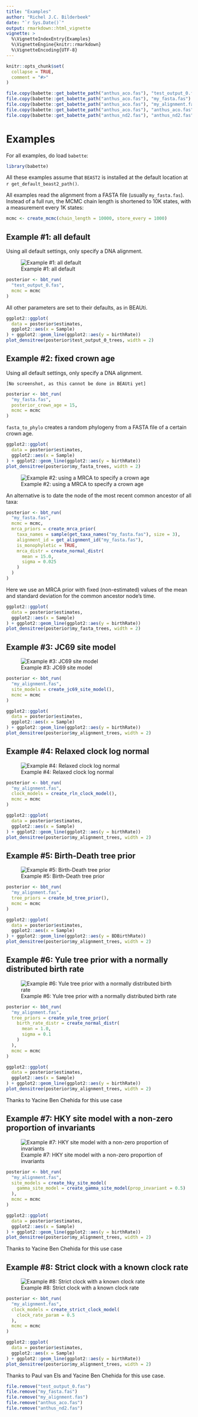 ```yaml
---
title: "Examples"
author: "Richel J.C. Bilderbeek"
date: "`r Sys.Date()`"
output: rmarkdown::html_vignette
vignette: >
  %\VignetteIndexEntry{Examples}
  %\VignetteEngine{knitr::rmarkdown}
  %\VignetteEncoding{UTF-8}
---
```


```r
knitr::opts_chunk$set(
  collapse = TRUE,
  comment = "#>"
)
```

```r
file.copy(babette::get_babette_path("anthus_aco.fas"), "test_output_0.fas")
file.copy(babette::get_babette_path("anthus_aco.fas"), "my_fasta.fas")
file.copy(babette::get_babette_path("anthus_aco.fas"), "my_alignment.fas")
file.copy(babette::get_babette_path("anthus_aco.fas"), "anthus_aco.fas")
file.copy(babette::get_babette_path("anthus_nd2.fas"), "anthus_nd2.fas")
```

# Examples

For all examples, do load `babette`:

```r
library(babette)
```

All these examples assume that `BEAST2` is installed at the default 
location at `r get_default_beast2_path()`.

All examples read the alignment from a FASTA file (usually `my_fasta.fas`).
Instead of a full run, the MCMC chain length is shortened to 10K states,
with a measurement every 1K states:

```r
mcmc <- create_mcmc(chain_length = 10000, store_every = 1000)
```

## Example #1: all default

Using all default settings, only specify a DNA alignment.

![Example #1: all default](all_default.png)

```r
posterior <- bbt_run(
  "test_output_0.fas",
  mcmc = mcmc
)
```

All other parameters are set to their defaults, as in BEAUti.

```r
ggplot2::ggplot(
  data = posterior$estimates,
  ggplot2::aes(x = Sample)
) + ggplot2::geom_line(ggplot2::aes(y = birthRate))
plot_densitree(posterior$test_output_0_trees, width = 2)
```

## Example #2: fixed crown age

Using all default settings, only specify a DNA alignment.

```
[No screenshot, as this cannot be done in BEAUti yet]
```

```r
posterior <- bbt_run(
  "my_fasta.fas",
  posterior_crown_age = 15,
  mcmc = mcmc
)
```

`fasta_to_phylo` creates a random phylogeny from
a FASTA file of a certain crown age. 

```r
ggplot2::ggplot(
  data = posterior$estimates,
  ggplot2::aes(x = Sample)
) + ggplot2::geom_line(ggplot2::aes(y = birthRate))
plot_densitree(posterior$my_fasta_trees, width = 2)
```

![Example #2: using a MRCA to specify a crown age](mrca_crown_age.png)

An alternative is to date the node of the most recent common ancestor
of all taxa:

```r
posterior <- bbt_run(
  "my_fasta.fas",
  mcmc = mcmc,
  mrca_priors = create_mrca_prior(
    taxa_names = sample(get_taxa_names("my_fasta.fas"), size = 3),
    alignment_id = get_alignment_id("my_fasta.fas"),
    is_monophyletic = TRUE,
    mrca_distr = create_normal_distr(
      mean = 15.0,
      sigma = 0.025
    )
  )
)
```

Here we use an MRCA prior with fixed (non-estimated) values of the mean
and standard deviation for the common ancestor node's time.

```r
ggplot2::ggplot(
  data = posterior$estimates,
  ggplot2::aes(x = Sample)
) + ggplot2::geom_line(ggplot2::aes(y = birthRate))
plot_densitree(posterior$my_fasta_trees, width = 2)
```

## Example #3: JC69 site model

![Example #3: JC69 site model](jc69_2_4.png)

```r
posterior <- bbt_run(
  "my_alignment.fas",
  site_models = create_jc69_site_model(),
  mcmc = mcmc
)
```

```r
ggplot2::ggplot(
  data = posterior$estimates,
  ggplot2::aes(x = Sample)
) + ggplot2::geom_line(ggplot2::aes(y = birthRate))
plot_densitree(posterior$my_alignment_trees, width = 2)
```

## Example #4: Relaxed clock log normal

![Example #4: Relaxed clock log normal](rln_2_4.png)

```r
posterior <- bbt_run(
  "my_alignment.fas",
  clock_models = create_rln_clock_model(),
  mcmc = mcmc
)
```

```r
ggplot2::ggplot(
  data = posterior$estimates,
  ggplot2::aes(x = Sample)
) + ggplot2::geom_line(ggplot2::aes(y = birthRate))
plot_densitree(posterior$my_alignment_trees, width = 2)
```

## Example #5: Birth-Death tree prior

![Example #5: Birth-Death tree prior](bd_2_4.png)

```r
posterior <- bbt_run(
  "my_alignment.fas",
  tree_priors = create_bd_tree_prior(), 
  mcmc = mcmc
)
```

```r
ggplot2::ggplot(
  data = posterior$estimates,
  ggplot2::aes(x = Sample)
) + ggplot2::geom_line(ggplot2::aes(y = BDBirthRate))
plot_densitree(posterior$my_alignment_trees, width = 2)
```

## Example #6: Yule tree prior with a normally distributed birth rate

![Example #6: Yule tree prior with a normally distributed birth rate](birth_rate_normal_2_4.png)

```r
posterior <- bbt_run(
  "my_alignment.fas",
  tree_priors = create_yule_tree_prior(
    birth_rate_distr = create_normal_distr(
      mean = 1.0,
      sigma = 0.1
    )
  ),
  mcmc = mcmc
)
```

```r
ggplot2::ggplot(
  data = posterior$estimates,
  ggplot2::aes(x = Sample)
) + ggplot2::geom_line(ggplot2::aes(y = birthRate))
plot_densitree(posterior$my_alignment_trees, width = 2)
```

Thanks to Yacine Ben Chehida for this use case

## Example #7: HKY site model with a non-zero proportion of invariants

![Example #7: HKY site model with a non-zero proportion of invariants](hky_prop_invariant_0_5_2_4.png)

```r
posterior <- bbt_run(
  "my_alignment.fas",
  site_models = create_hky_site_model(
    gamma_site_model = create_gamma_site_model(prop_invariant = 0.5)
  ),
  mcmc = mcmc
)
```

```r
ggplot2::ggplot(
  data = posterior$estimates,
  ggplot2::aes(x = Sample)
) + ggplot2::geom_line(ggplot2::aes(y = birthRate))
plot_densitree(posterior$my_alignment_trees, width = 2)
```

Thanks to Yacine Ben Chehida for this use case

## Example #8: Strict clock with a known clock rate

![Example #8: Strict clock with a known clock rate](strict_clock_rate_0_5_2_4.png)

```r
posterior <- bbt_run(
  "my_alignment.fas",
  clock_models = create_strict_clock_model(
    clock_rate_param = 0.5
  ), 
  mcmc = mcmc
)
```

```r
ggplot2::ggplot(
  data = posterior$estimates,
  ggplot2::aes(x = Sample)
) + ggplot2::geom_line(ggplot2::aes(y = birthRate))
plot_densitree(posterior$my_alignment_trees, width = 2)
```

Thanks to Paul van Els and Yacine Ben Chehida for this use case.

```r
file.remove("test_output_0.fas")
file.remove("my_fasta.fas")
file.remove("my_alignment.fas")
file.remove("anthus_aco.fas")
file.remove("anthus_nd2.fas")
```
